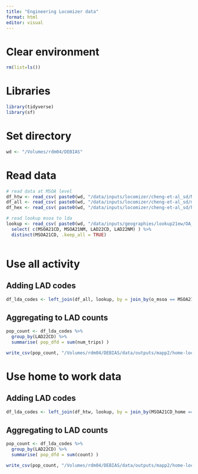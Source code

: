 ```yaml
---
title: "Engineering Locomizer data"
format: html
editor: visual
---
```


# Clear environment

```r
rm(list=ls())
```

# Libraries

```r
library(tidyverse)
library(sf)
```

# Set directory

```r
wd <- "/Volumes/rdm04/DEBIAS"
```

# Read data

```r
# read data at MSOA level
df_htw <- read_csv( paste0(wd, "/data/inputs/locomizer/cheng-et-al_sd/MSOA_county_home_work.gz") )
df_all <- read_csv( paste0(wd, "/data/inputs/locomizer/cheng-et-al_sd/msoa_ODs_allactivity.gz") )
df_hex <- read_csv( paste0(wd, "/data/inputs/locomizer/cheng-et-al_sd/hex_ODs_allactivity.gz") )

# read lookup msoa to lda
lookup <- read_csv( paste0(wd, "/data/inputs/geographies/lookup21ew/OA_to_LSOA_to_MSOA_to_LAD_Dec_2021_EW_V3.csv") ) %>% 
  select( c(MSOA21CD, MSOA21NM, LAD22CD, LAD22NM) ) %>% 
  distinct(MSOA21CD, .keep_all = TRUE)
  
```

# Use all activity

## Adding LAD codes

```r
df_lda_codes <- left_join(df_all, lookup, by = join_by(o_msoa == MSOA21CD ))
```

## Aggregating to LAD counts

```r
pop_count <- df_lda_codes %>% 
  group_by(LAD22CD) %>% 
  summarise( pop_dfd = sum(num_trips) )
```

```r
write_csv(pop_count, "/Volumes/rdm04/DEBIAS/data/outputs/mapp2/home-locations/lad/home-location-count_lad.csv")
```

# Use home to work data

## Adding LAD codes

```r
df_lda_codes <- left_join(df_htw, lookup, by = join_by(MSOA21CD_home == MSOA21CD ))
```

## Aggregating to LAD counts

```r
pop_count <- df_lda_codes %>% 
  group_by(LAD22CD) %>% 
  summarise( pop_dfd = sum(count) )
```

```r
write_csv(pop_count, "/Volumes/rdm04/DEBIAS/data/outputs/mapp2/home-locations/lad/home-location-count_lad_htw.csv")
```
